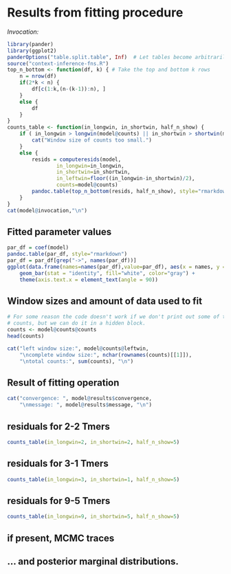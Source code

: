 # Results from fitting procedure

*Invocation:*
```r
library(pander)
library(ggplot2)
panderOptions("table.split.table", Inf)  # Let tables become arbitrarily wide rather than wrapping.
source("context-inference-fns.R")
top_n_bottom <- function(df, k) { # Take the top and bottom k rows
    n = nrow(df)
    if(2*k < n) {
        df[c(1:k,(n-(k-1)):n), ]
    }
    else {
        df
    }
}
counts_table <- function(in_longwin, in_shortwin, half_n_show) {
    if ( in_longwin > longwin(model@counts) || in_shortwin > shortwin(model@counts) ) {
        cat("Window size of counts too small.")
    }
    else {
        resids = computeresids(model,
                in_longwin=in_longwin,
                in_shortwin=in_shortwin,
                in_leftwin=floor((in_longwin-in_shortwin)/2),
                counts=model@counts)
        pandoc.table(top_n_bottom(resids, half_n_show), style="rmarkdown")
    }
}
cat(model@invocation,"\n")
```


## Fitted parameter values
```r
par_df = coef(model)
pandoc.table(par_df, style="rmarkdown")
par_df = par_df[grep("->", names(par_df))]
ggplot(data.frame(names=names(par_df),value=par_df), aes(x = names, y = value)) +
    geom_bar(stat = "identity", fill="white", color="gray") +
    theme(axis.text.x = element_text(angle = 90))
```


## Window sizes and amount of data used to fit
```r
# For some reason the code doesn't work if we don't print out some of the
# counts, but we can do it in a hidden block.
counts <- model@counts@counts
head(counts)
```


```r
cat("left window size:", model@counts@leftwin,
    "\ncomplete window size:", nchar(rownames(counts)[[1]]),
    "\ntotal counts:", sum(counts), "\n")
```


## Result of fitting operation
```r
cat("convergence: ", model@results$convergence,
    "\nmessage: ", model@results$message, "\n")
```

## residuals for 2-2 Tmers
```r
counts_table(in_longwin=2, in_shortwin=2, half_n_show=5)
```

## residuals for 3-1 Tmers
```r
counts_table(in_longwin=3, in_shortwin=1, half_n_show=5)
```

## residuals for 9-5 Tmers
```r
counts_table(in_longwin=9, in_shortwin=5, half_n_show=5)
```

## if present, MCMC traces


## ... and posterior marginal distributions.

